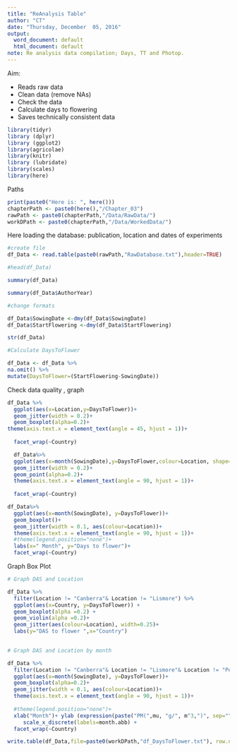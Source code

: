 ```yaml
---
title: "ReAnalysis Table"
author: "CT"
date: "Thursday, December  05, 2016"
output:
  word_document: default
  html_document: default
note: Re analysis data compilation; Days, TT and Photop.
---
```


Aim:

- Reads raw data
- Clean data (remove NAs)
- Check the data
- Calculate days to flowering
- Saves technically consistent data

```r

library(tidyr)
library (dplyr)
library (ggplot2)
library(agricolae)
library(knitr)
library (lubridate)
library(scales)
library(here)
```

Paths

```r
print(paste0("Here is: ", here()))
chapterPath <- paste0(here(),"/Chapter_03") 
rawPath <- paste0(chapterPath,"/Data/RawData/")
workDPath <- paste0(chapterPath,"/Data/WorkedData/")

```

Here loading the database: publication, location and dates of experiments 

```r
#create file
df_Data <- read.table(paste0(rawPath,"RawDatabase.txt"),header=TRUE)

#head(df_Data)

summary(df_Data)

summary(df_Data$AuthorYear)
```

```r
#change formats 

df_Data$SowingDate <-dmy(df_Data$SowingDate)
df_Data$StartFlowering <-dmy(df_Data$StartFlowering)

str(df_Data)
```

```r
#Calculate DaysToFlower

df_Data <- df_Data %>%
na.omit() %>%
mutate(DaysToFlower=(StartFlowering-SowingDate))
```

Check data quality , graph

```r
df_Data %>%
  ggplot(aes(x=Location,y=DaysToFlower))+
  geom_jitter(width = 0.2)+
  geom_boxplot(alpha=0.2)+
theme(axis.text.x = element_text(angle = 45, hjust = 1))+
  
  facet_wrap(~Country)
```


```r

  df_Data%>%
  ggplot(aes(x=month(SowingDate),y=DaysToFlower,colour=Location, shape=Country))+
  geom_jitter(width = 0.2)+
  geom_point(alpha=0.2)+
  theme(axis.text.x = element_text(angle = 90, hjust = 1))+
  
  facet_wrap(~Country)
```


```r

df_Data%>% 
  ggplot(aes(x=month(SowingDate), y=DaysToFlower))+
  geom_boxplot()+
  geom_jitter(width = 0.1, aes(colour=Location))+
  theme(axis.text.x = element_text(angle = 90, hjust = 1))+
  #theme(legend.position="none")+
  labs(x=" Month", y="Days to flower")+
  facet_wrap(~Country)


```


Graph Box Plot 

```r

# Graph DAS and Location 

df_Data %>%
  filter(Location != "Canberra"& Location != "Lismore") %>%
  ggplot(aes(x=Country, y=DaysToFlower)) + 
  geom_boxplot(alpha =0.2) +
  geom_violin(alpha =0.2)+
  geom_jitter(aes(colour=Location), width=0.25)+
  labs(y="DAS to flower ",x="Country")
  

```


```r
# Graph DAS and Location by month 

df_Data %>%
  filter(Location != "Canberra"& Location != "Lismore"& Location != "Perth") %>%
  ggplot(aes(x=month(SowingDate), y=DaysToFlower))+
  geom_boxplot(alpha=0.2)+
  geom_jitter(width = 0.1, aes(colour=Location))+
  theme(axis.text.x = element_text(angle = 90, hjust = 1))+
  
  #theme(legend.position="none")+
  xlab("Month")+ ylab (expression(paste("PM(",mu, "g/", m^3,")", sep=""))) +
     scale_x_discrete(labels=month.abb) +
  facet_wrap(~Country)
```



```r
write.table(df_Data,file=paste0(workDPath,"df_DaysToFlower.txt"), row.names = FALSE, quote = FALSE, sep="\t")
```


